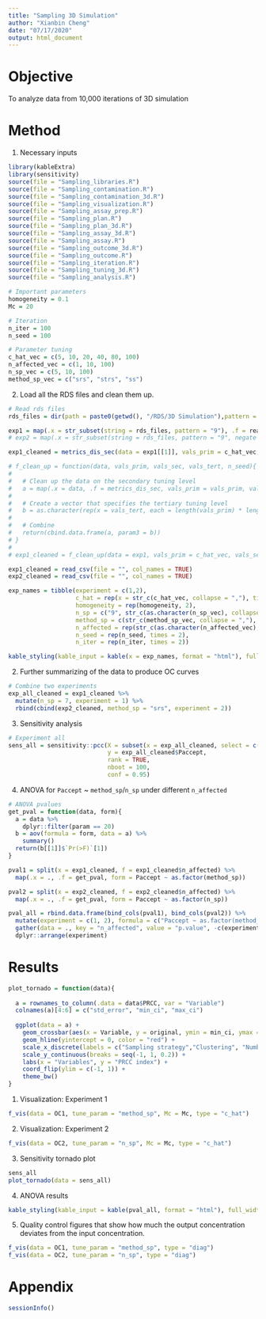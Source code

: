 ```yaml
---
title: "Sampling 3D Simulation"
author: "Xianbin Cheng"
date: "07/17/2020"
output: html_document
---
```


# Objective

  To analyze data from 10,000 iterations of 3D simulation
  
# Method

1. Necessary inputs

```r
library(kableExtra)
library(sensitivity)
source(file = "Sampling_libraries.R")
source(file = "Sampling_contamination.R")
source(file = "Sampling_contamination_3d.R")
source(file = "Sampling_visualization.R")
source(file = "Sampling_assay_prep.R")
source(file = "Sampling_plan.R")
source(file = "Sampling_plan_3d.R")
source(file = "Sampling_assay_3d.R")
source(file = "Sampling_assay.R")
source(file = "Sampling_outcome_3d.R")
source(file = "Sampling_outcome.R")
source(file = "Sampling_iteration.R")
source(file = "Sampling_tuning_3d.R")
source(file = "Sampling_analysis.R")
```

```r
# Important parameters
homogeneity = 0.1
Mc = 20

# Iteration
n_iter = 100
n_seed = 100

# Parameter tuning
c_hat_vec = c(5, 10, 20, 40, 80, 100)
n_affected_vec = c(1, 10, 100)
n_sp_vec = c(5, 10, 100)
method_sp_vec = c("srs", "strs", "ss")
```

2. Load all the RDS files and clean them up.

```r
# Read rds files
rds_files = dir(path = paste0(getwd(), "/RDS/3D Simulation"),pattern = ".rds", full.names = TRUE)

exp1 = map(.x = str_subset(string = rds_files, pattern = "9"), .f = readRDS)
# exp2 = map(.x = str_subset(string = rds_files, pattern = "9", negate = TRUE), .f = readRDS)

exp1_cleaned = metrics_dis_sec(data = exp1[[1]], vals_prim = c_hat_vec, vals_sec = method_sp_vec, n_seed = n_seed)

# f_clean_up = function(data, vals_prim, vals_sec, vals_tert, n_seed){
#   
#   # Clean up the data on the secondary tuning level
#   a = map(.x = data, .f = metrics_dis_sec, vals_prim = vals_prim, vals_sec = vals_sec, n_seed = n_seed)
#   
#   # Create a vector that specifies the tertiary tuning level
#   b = as.character(rep(x = vals_tert, each = length(vals_prim) * length(vals_sec) * n_seed))
#   
#   # Combine
#   return(cbind.data.frame(a, param3 = b))
# }
# 
# exp1_cleaned = f_clean_up(data = exp1, vals_prim = c_hat_vec, vals_sec = method_sp_vec, vals_tert = n_affected_vec)
```

```r
exp1_cleaned = read_csv(file = "", col_names = TRUE)
exp2_cleaned = read_csv(file = "", col_names = TRUE)
```

```r
exp_names = tibble(experiment = c(1,2), 
                   c_hat = rep(x = str_c(c_hat_vec, collapse = ","), times = 2), 
                   homogeneity = rep(homogeneity, 2), 
                   n_sp = c("9", str_c(as.character(n_sp_vec), collapse = ",")), 
                   method_sp = c(str_c(method_sp_vec, collapse = ","), "srs"), 
                   n_affected = rep(str_c(as.character(n_affected_vec), collapse = ","), times = 2), 
                   n_seed = rep(n_seed, times = 2), 
                   n_iter = rep(n_iter, times = 2))

kable_styling(kable_input = kable(x = exp_names, format = "html"), full_width = TRUE)
```

2. Further summarizing of the data to produce OC curves

```r
# Combine two experiments
exp_all_cleaned = exp1_cleaned %>%
  mutate(n_sp = 7, experiment = 1) %>%
  rbind(cbind(exp2_cleaned, method_sp = "srs", experiment = 2))
```

3. Sensitivity analysis

```r
# Experiment all
sens_all = sensitivity::pcc(X = subset(x = exp_all_cleaned, select = c("param", "method_sp", "n_affected", "n_sp")), 
                            y = exp_all_cleaned$Paccept, 
                            rank = TRUE, 
                            nboot = 100, 
                            conf = 0.95)
```

4. ANOVA for `Paccept` ~ `method_sp`/`n_sp` under different `n_affected`

```r
# ANOVA pvalues
get_pval = function(data, form){
  a = data %>%
    dplyr::filter(param == 20)
  b = aov(formula = form, data = a) %>%
    summary() 
  return(b[[1]]$`Pr(>F)`[1])
}

pval1 = split(x = exp1_cleaned, f = exp1_cleaned$n_affected) %>%
  map(.x = ., .f = get_pval, form = Paccept ~ as.factor(method_sp))

pval2 = split(x = exp2_cleaned, f = exp2_cleaned$n_affected) %>%
  map(.x = ., .f = get_pval, form = Paccept ~ as.factor(n_sp))

pval_all = rbind.data.frame(bind_cols(pval1), bind_cols(pval2)) %>%
  mutate(experiment = c(1, 2), formula = c("Paccept ~ as.factor(method_sp)", "Paccept ~ as.factor(n_sp)"), c_hat = 20) %>%
  gather(data = ., key = "n_affected", value = "p.value", -c(experiment, formula, c_hat)) %>%
  dplyr::arrange(experiment)
```

# Results

```r


plot_tornado = function(data){
  
  a = rownames_to_column(.data = data$PRCC, var = "Variable")
  colnames(a)[4:6] = c("std_error", "min_ci", "max_ci")
  
  ggplot(data = a) +
    geom_crossbar(aes(x = Variable, y = original, ymin = min_ci, ymax = max_ci)) +
    geom_hline(yintercept = 0, color = "red") +
    scale_x_discrete(labels = c("Sampling strategy","Clustering", "Number of probes", "Aflatoxin concentration")) +
    scale_y_continuous(breaks = seq(-1, 1, 0.2)) +
    labs(x = "Variables", y = "PRCC index") +
    coord_flip(ylim = c(-1, 1)) +
    theme_bw()
}
```

1. Visualization: Experiment 1

```r
f_vis(data = OC1, tune_param = "method_sp", Mc = Mc, type = "c_hat")
```

2. Visualization: Experiment 2

```r
f_vis(data = OC2, tune_param = "n_sp", Mc = Mc, type = "c_hat")
```

3. Sensitivity tornado plot

```r
sens_all
plot_tornado(data = sens_all)
```

4. ANOVA results

```r
kable_styling(kable_input = kable(pval_all, format = "html"), full_width = TRUE)
```

5. Quality control figures that show how much the output concentration deviates from the input concentration.

```r
f_vis(data = OC1, tune_param = "method_sp", type = "diag")
f_vis(data = OC2, tune_param = "n_sp", type = "diag")
```


# Appendix

```r
sessionInfo()
```

